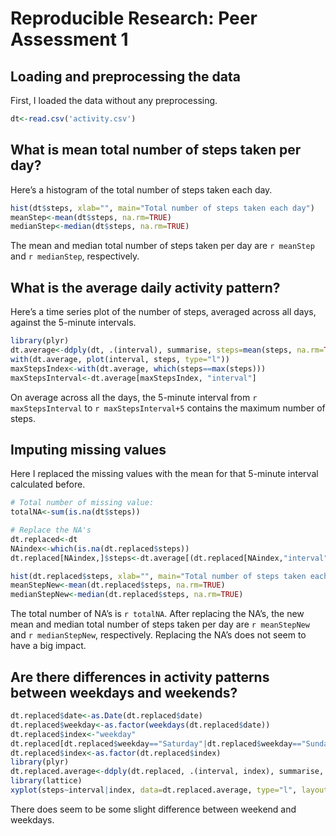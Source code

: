 # Reproducible Research: Peer Assessment 1


## Loading and preprocessing the data
First, I loaded the data without any preprocessing.

```r
dt<-read.csv('activity.csv')

```


## What is mean total number of steps taken per day?
Here's a histogram of the total number of steps taken each day.

```r
hist(dt$steps, xlab="", main="Total number of steps taken each day")
meanStep<-mean(dt$steps, na.rm=TRUE)
medianStep<-median(dt$steps, na.rm=TRUE)
```

The mean and median total number of steps taken per day are `r meanStep` and `r medianStep`, respectively.

## What is the average daily activity pattern?

Here's a time series plot of the number of steps, averaged across all days, against the 5-minute intervals.

```r
library(plyr)
dt.average<-ddply(dt, .(interval), summarise, steps=mean(steps, na.rm=TRUE))
with(dt.average, plot(interval, steps, type="l"))
maxStepsIndex<-with(dt.average, which(steps==max(steps)))
maxStepsInterval<-dt.average[maxStepsIndex, "interval"]
```

On average across all the days, the 5-minute interval from `r maxStepsInterval` to `r maxStepsInterval+5` contains the maximum number of steps.

## Imputing missing values
Here I replaced the missing values with the mean for that 5-minute interval calculated before.

```r
# Total number of missing value:
totalNA<-sum(is.na(dt$steps))

# Replace the NA's 
dt.replaced<-dt
NAindex<-which(is.na(dt.replaced$steps))
dt.replaced[NAindex,]$steps<-dt.average[(dt.replaced[NAindex,"interval"]/5+1),"steps"]

hist(dt.replaced$steps, xlab="", main="Total number of steps taken each day (NA's replaced)")
meanStepNew<-mean(dt.replaced$steps, na.rm=TRUE)
medianStepNew<-median(dt.replaced$steps, na.rm=TRUE)
```

The total number of NA's is `r totalNA`. After replacing the NA's, the new mean and median total number of steps taken per day are `r meanStepNew` and `r medianStepNew`, respectively. Replacing the NA's does not seem to have a big impact.


## Are there differences in activity patterns between weekdays and weekends?


```r
dt.replaced$date<-as.Date(dt.replaced$date)
dt.replaced$weekday<-as.factor(weekdays(dt.replaced$date))
dt.replaced$index<-"weekday"
dt.replaced[dt.replaced$weekday=="Saturday"|dt.replaced$weekday=="Sunday","index"]<-"weekend"
dt.replaced$index<-as.factor(dt.replaced$index)
library(plyr)
dt.replaced.average<-ddply(dt.replaced, .(interval, index), summarise, steps=mean(steps, na.rm=TRUE))
library(lattice)
xyplot(steps~interval|index, data=dt.replaced.average, type="l", layout=c(1,2))

```

There does seem to be some slight difference between weekend and weekdays.